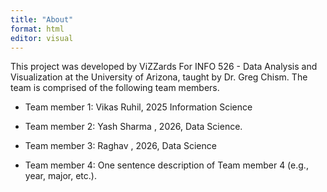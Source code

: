 ```yaml
---
title: "About"
format: html
editor: visual
---
```


This project was developed by ViZZards For INFO 526 - Data Analysis and Visualization at the University of Arizona, taught by Dr. Greg Chism. The team is comprised of the following team members.

-   Team member 1: Vikas Ruhil, 2025 Information Science

-   Team member 2: Yash Sharma , 2026, Data Science.

-   Team member 3: Raghav , 2026, Data Science

-   Team member 4: One sentence description of Team member 4 (e.g., year, major, etc.).

